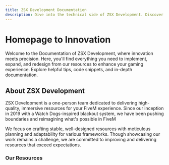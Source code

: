 ```yaml
---
title: ZSX Development Documentation
description: Dive into the technical side of ZSX Development. Discover insights, tips, and resources to implement, expand, and enhance your experience.
---
```


# Homepage to Innovation 
Welcome to the Documentation of ZSX Development, where innovation meets precision. Here, you'll find everything you need to implement, expand, and redesign from our resources to enhance your gaming experience. Explore helpful tips, code snippets, and in-depth documentation.

## About ZSX Development

ZSX Development is a one-person team dedicated to delivering high-quality, immersive resources for your FiveM experience. Since our inception in 2019 with a Watch Dogs-inspired blackout system, we have been pushing boundaries and reimagining what's possible in FiveM

We focus on crafting stable, well-designed resources with meticulous planning and adaptability for various frameworks. Though showcasing our work remains a challenge, we are committed to improving and delivering resources that exceed expectations.

### Our Resources


